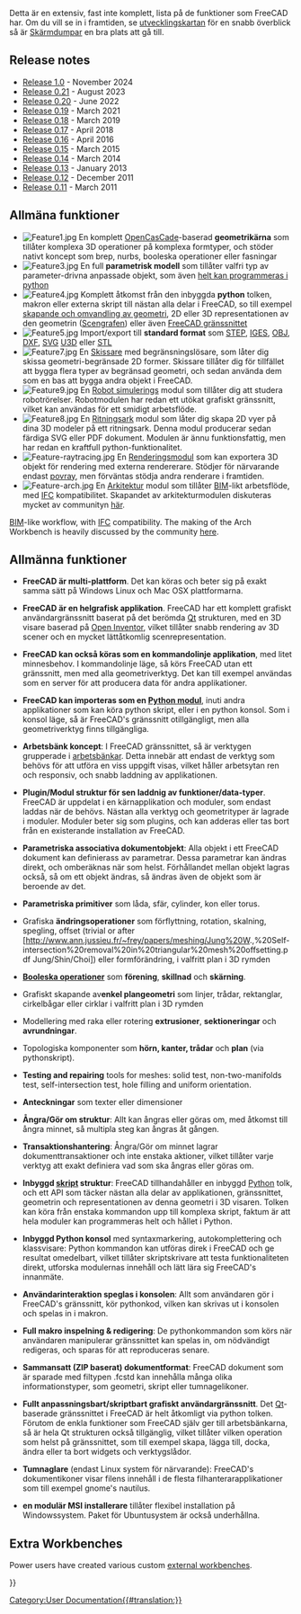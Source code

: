 <languages/>

{{Docnav
|[[About_FreeCAD|About FreeCAD]]
|[[Installing_on_Windows|Installing on Windows]]
}}

<div class="mw-translate-fuzzy">
Detta är en extensiv, fast inte komplett, lista på de funktioner som FreeCAD har. Om du vill se in i framtiden, se [[Development roadmap/sv|utvecklingskartan]] för en snabb överblick så är [[Screenshots/sv|Skärmdumpar]] en bra plats att gå till.
</div>

{{TOCright}}

== Release notes ==

* [[Release_notes_1.0|Release 1.0]] - November 2024
* [[Release_notes_0.21|Release 0.21]] - August 2023
* [[Release_notes_0.20|Release 0.20]] - June 2022
* [[Release_notes_0.19|Release 0.19]] - March 2021
* [[Release_notes_0.18|Release 0.18]] - March 2019
* [[Release_notes_0.17|Release 0.17]] - April 2018
* [[Release_notes_0.16|Release 0.16]] - April 2016
* [[Release_notes_0.15|Release 0.15]] - March 2015
* [[Release_notes_0.14|Release 0.14]] - March 2014
* [[Release_notes_0.13|Release 0.13]] - January 2013
* [[Release_notes_0.12|Release 0.12]] - December 2011
* [[Release_notes_0.11|Release 0.11]] - March 2011

<span id="Key_features"></span>
== Allmäna funktioner ==

<div class="mw-translate-fuzzy">
* [[Image:Feature1.jpg|left]] En komplett [http://en.wikipedia.org/wiki/Open_CASCADE OpenCasCade]-baserad '''geometrikärna''' som tillåter komplexa 3D operationer på komplexa formtyper, och stöder nativt koncept som brep, nurbs, booleska operationer eller fasningar {{clear}}
* [[Image:Feature3.jpg|left]] En full '''parametrisk modell''' som tillåter valfri typ av parameter-drivna anpassade objekt, som även [[Scripted objects/sv|helt kan programmeras i python]] {{clear}}
* [[Image:Feature4.jpg|left]] Komplett åtkomst från den inbyggda  '''python''' tolken, makron eller externa skript till nästan alla delar i FreeCAD, so till exempel [[Topological data scripting/sv|skapande och omvandling av geometri]],  2D eller 3D representationen av den geometrin ([[scenegraph/sv|Scengrafen]]) eller även [[PySide/sv|FreeCAD gränssnittet]] {{clear}}
* [[Image:Feature5.jpg|left]] Import/export till '''standard format''' som [http://en.wikipedia.org/wiki/ISO_10303 STEP], [http://en.wikipedia.org/wiki/IGES IGES], [http://sv.wikipedia.org/wiki/Obj OBJ], [http://en.wikipedia.org/wiki/Dxf DXF], [http://sv.wikipedia.org/wiki/Svg SVG] [http://en.wikipedia.org/wiki/Universal_3D U3D] eller [http://en.wikipedia.org/wiki/STL_(file_format) STL]{{clear}}
* [[Image:Feature7.jpg|left]] En [[Sketcher Workbench/sv|Skissare]] med begränsningslösare, som låter dig skissa geometri-begränsade 2D former. Skissare tillåter dig för tillfället att bygga flera typer av begränsad geometri, och sedan använda dem som en bas att bygga andra objekt i FreeCAD.{{clear}}
* [[Image:Feature9.jpg|left]] En [[Robot Workbench/sv|Robot simulerings]] modul som tillåter dig att studera robotrörelser. Robotmodulen har redan ett utökat grafiskt gränssnitt, vilket kan användas för ett smidigt arbetsflöde. {{clear}}
* [[Image:Feature8.jpg|left]] En [[Drawing Workbench/sv|Ritningsark]] modul som låter dig skapa 2D vyer på dina 3D modeler på ett ritningsark. Denna modul producerar sedan färdiga SVG eller PDF dokument. Modulen är ännu funktionsfattig, men har redan en kraftfull python-funktionalitet.{{clear}}
* [[Image:Feature-raytracing.jpg|left]] En [[Raytracing Workbench/sv|Renderingsmodul]] som kan exportera 3D objekt för rendering med externa rendererare. Stödjer för närvarande endast [http://sv.wikipedia.org/wiki/POV-Ray povray], men förväntas stödja andra renderare i framtiden.{{clear}}
* [[Image:Feature-arch.jpg|left]] En [[Arch Workbench/sv|Arkitektur]] modul som tillåter [http://sv.wikipedia.org/wiki/Building_Information_Modeling BIM]-likt arbetsflöde, med [http://en.wikipedia.org/wiki/Industry_Foundation_Classes IFC] kompatibilitet. Skapandet av arkitekturmodulen diskuteras mycket av communityn [http://forum.freecadweb.org/viewtopic.php?f=10&t=821 här].{{clear}}
[http://en.wikipedia.org/wiki/Building_Information_Modeling BIM]-like workflow, with [http://en.wikipedia.org/wiki/Industry_Foundation_Classes IFC] compatibility. The making of the Arch Workbench is heavily discussed by the community [http://forum.freecadweb.org/viewtopic.php?f=10&t=821 here].{{clear}}
</div>

<span id="General_features"></span>
<div class="mw-translate-fuzzy">
== Allmänna funktioner ==
</div>

<div class="mw-translate-fuzzy">
*'''FreeCAD är multi-plattform'''. Det kan köras och beter sig på exakt samma sätt på Windows Linux och Mac OSX plattformarna.
</div>

<div class="mw-translate-fuzzy">
* '''FreeCAD är en helgrafisk applikation'''. FreeCAD har ett komplett grafiskt användargränssnitt baserat på det berömda [http://www.qtsoftware.com/ Qt] strukturen, med en 3D visare baserad på [http://en.wikipedia.org/wiki/Open_Inventor Open Inventor], vilket tillåter snabb rendering av 3D scener och en mycket lättåtkomlig scenrepresentation.
</div>

<div class="mw-translate-fuzzy">
* '''FreeCAD kan också köras som en kommandolinje applikation''', med litet minnesbehov. I kommandolinje läge, så körs FreeCAD utan ett gränssnitt, men med alla geometriverktyg. Det kan till exempel användas som en server för att producera data för andra applikationer.
</div>

<div class="mw-translate-fuzzy">
* '''FreeCAD kan importeras som en [[Embedding FreeCAD/sv|Python modul]]''', inuti andra applikationer som kan köra python skript, eller i en python konsol. Som i konsol läge, så är FreeCAD's gränssnitt otillgängligt, men alla geometriverktyg finns tillgängliga.
</div>

<div class="mw-translate-fuzzy">
* '''Arbetsbänk koncept''': I FreeCAD gränssnittet, så är verktygen grupperade i [[Workbenches/sv|arbetsbänkar]]. Detta innebär att endast de verktyg som behövs för att utföra en viss uppgift visas, vilket håller arbetsytan ren och responsiv, och snabb laddning av applikationen.
</div>

<div class="mw-translate-fuzzy">
* '''Plugin/Modul struktur för sen laddnig av funktioner/data-typer'''. FreeCAD är uppdelat i en kärnapplikation och moduler, som endast laddas när de behövs. Nästan alla verktyg och geometrityper är lagrade i moduler. Moduler beter sig som plugins, och kan adderas eller tas bort från en existerande installation av FreeCAD.
</div>

<div class="mw-translate-fuzzy">
* '''Parametriska associativa dokumentobjekt''': Alla objekt i ett FreeCAD dokument kan definierass av parametrar. Dessa parametrar kan ändras direkt, och omberäknas när som helst. Förhållandet mellan objekt lagras också, så om ett objekt ändras, så ändras även de objekt som är beroende av det.
</div>

<div class="mw-translate-fuzzy">
* '''Parametriska primitiver''' som låda, sfär, cylinder, kon eller torus.
</div>

<div class="mw-translate-fuzzy">
* Grafiska '''ändringsoperationer''' som förflyttning, rotation, skalning, spegling, offset (trivial or after [http://www.ann.jussieu.fr/~frey/papers/meshing/Jung%20W.,%20Self-intersection%20removal%20in%20triangular%20mesh%20offsetting.pdf Jung/Shin/Choi]) eller formförändring, i valfritt plan i 3D rymden
</div>

<div class="mw-translate-fuzzy">
* '''[http://en.wikipedia.org/wiki/Constructive_solid_geometry Booleska operationer]''' som '''förening''', '''skillnad''' och '''skärning'''.
</div>

<div class="mw-translate-fuzzy">
* Grafiskt skapande av'''enkel plangeometri''' som linjer, trådar, rektanglar, cirkelbågar eller cirklar i valfritt plan i 3D rymden
</div>

<div class="mw-translate-fuzzy">
* Modellering med raka eller rotering '''extrusioner''', '''sektioneringar''' och '''avrundningar'''.
</div>

<div class="mw-translate-fuzzy">
* Topologiska komponenter som '''hörn, kanter, trådar''' och '''plan''' (via pythonskript).
</div>

<div class="mw-translate-fuzzy">
* '''Testing and repairing''' tools for meshes: solid test, non-two-manifolds test, self-intersection test, hole filling and uniform orientation.
</div>

<div class="mw-translate-fuzzy">
* '''Anteckningar''' som texter eller dimensioner
</div>

<div class="mw-translate-fuzzy">
* '''Ångra/Gör om struktur''': Allt kan ångras eller göras om, med åtkomst till ångra minnet, så multipla steg kan ångras åt gången.
</div>

<div class="mw-translate-fuzzy">
* '''Transaktionshantering''': Ångra/Gör om minnet lagrar dokumenttransaktioner och inte enstaka aktioner, vilket tillåter varje verktyg att exakt definiera vad som ska ångras eller göras om.
</div>

<div class="mw-translate-fuzzy">
* '''Inbyggd [[Scripting/sv|skript]] struktur''': FreeCAD tillhandahåller en inbyggd [http://www.python.org/ Python] tolk, och ett API som täcker nästan alla delar av applikationen, gränssnittet, geometrin och representationen av denna geometri i 3D visaren. Tolken kan köra från enstaka kommandon upp till komplexa skript, faktum är att hela moduler kan programmeras helt och hållet i Python.
</div>

<div class="mw-translate-fuzzy">
* '''Inbyggd Python konsol''' med syntaxmarkering, autokomplettering och klassvisare: Python kommandon kan utföras direk i FreeCAD och ge resultat omedelbart, vilket tillåter skriptskrivare att testa funktionaliteten direkt, utforska modulernas innehåll och lätt lära sig FreeCAD's innanmäte.
</div>

<div class="mw-translate-fuzzy">
* '''Användarinteraktion speglas i konsolen''': Allt som användaren gör i FreeCAD's gränssnitt, kör pythonkod, vilken kan skrivas ut i konsolen och spelas in i makron.
</div>

<div class="mw-translate-fuzzy">
* '''Full makro inspelning & redigering''': De pythonkommandon som körs när användaren manipulerar gränssnittet kan spelas in, om nödvändigt redigeras, och sparas för att reproduceras senare.
</div>

<div class="mw-translate-fuzzy">
* '''Sammansatt (ZIP baserat) dokumentformat''': FreeCAD dokument som är sparade med filtypen .fcstd kan innehålla många olika informationstyper, som geometri, skript eller tumnagelikoner.
</div>

<div class="mw-translate-fuzzy">
* '''Fullt anpassningsbart/skriptbart grafiskt användargränssnitt'''. Det [http://www.qtsoftware.com Qt]-baserade gränssnittet i FreeCAD är helt åtkomligt via python tolken. Förutom de enkla funktioner som FreeCAD själv ger till arbetsbänkarna, så är hela Qt strukturen också tillgänglig, vilket tillåter vilken operation som helst på gränssnittet, som till exempel skapa, lägga till, docka, ändra eller ta bort widgets och verktygslådor.
</div>

<div class="mw-translate-fuzzy">
* '''Tumnaglare''' (endast Linux system för närvarande): FreeCAD's dokumentikoner visar filens innehåll i de flesta filhanterarapplikationer som till exempel gnome's nautilus.
</div>

<div class="mw-translate-fuzzy">
* '''en modulär MSI installerare''' tillåter flexibel installation på Windowssystem. Paket för Ubuntusystem är också underhållna.
</div>

==Extra Workbenches ==

Power users have created various custom [[External_workbenches|external workbenches]].


<div class="mw-translate-fuzzy">
{{docnav/sv|About_FreeCAD/sv|Install on Windows/sv}}
</div>

{{Userdocnavi{{#translation:}}}}
[[Category:User Documentation{{#translation:}}]]